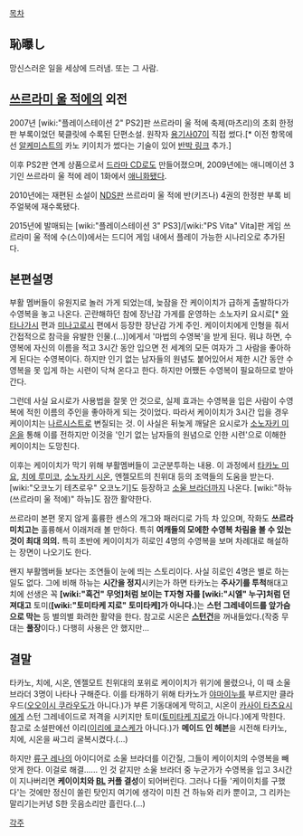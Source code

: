 [[목차]]

== 恥曝し ==
망신스러운 일을 세상에 드러냄. 또는 그 사람.

== [[쓰르라미 울 적에]]의 외전 ==

2007년 [wiki:"플레이스테이션 2" PS2]판 쓰르라미 울 적에 축제(마츠리)의 초회 한정판 부록이었던 북클릿에 수록된 단편소설. 원작자 [[용기사07]]이 직접 썼다.[* 이전 항목에선 [[알케미스트]]의 카노 키이치가 썼다는 기술이 있어 [http://www.oyashirosama.com/web/rei/story/hajisarashi.htm 반박 링크] 추가.]

이후 PS2판 연계 상품으로서 [[드라마 CD]]로도 만들어졌으며, 2009년에는 애니메이션 3기인 쓰르라미 울 적에 레이 1화에서 [[애니화]]됐다.

2010년에는 재편된 소설이 [[NDS]]판 쓰르라미 울 적에 반(키즈나) 4권의 한정판 부록 비주얼북에 재수록됐다.

2015년에 발매되는 [wiki:"플레이스테이션 3" PS3]/[wiki:"PS Vita" Vita]판 게임 쓰르라미 울 적에 수(스이)에서는 드디어 게임 내에서 플레이 가능한 시나리오로 추가된다.
== 본편설명 ==
부활 멤버들이 유원지로 놀러 가게 되었는데, 늦잠을 잔 케이이치가 급하게 출발하다가 수영복을 놓고 나온다. 곤란해하던 참에 장난감 가게를 운영하는 소노자키 요시로[* [[와타나가시]] 편과 [[미나고로시]] 편에서 등장한 장난감 가게 주인. 케이이치에게 인형을 줘서 간접적으로 참극을 유발한 인물.(...)]에게서 '마법의 수영복'을 받게 된다. 뭐냐 하면, 수영복에 자신의 이름을 적고 3시간 동안 입으면 전 세계의 모든 여자가 그 사람을 좋아하게 된다는 수영복이다. 하지만 인기 없는 남자들의 원념도 붙어있어서 제한 시간 동안 수영복을 못 입게 하는 시련이 닥쳐 온다고 한다. 하지만 어쨌든 수영복이 필요하므로 받아간다.

그런데 사실 요시로가 사용법을 잘못 안 것으로, 실제 효과는 수영복을 입은 사람이 수영복에 적힌 이름의 주인을 좋아하게 되는 것이었다. 따라서 케이이치가 3시간 입을 경우 케이이치는 [[나르시스트]]로 변질되는 것. 이 사실은 뒤늦게 깨달은 요시로가 [[소노자키 미온]]을 통해 이를 전하지만 이것을 '인기 없는 남자들의 원념으로 인한 시련'으로 이해한 케이이치는 도망친다.

이후는 케이이치가 막기 위해 부활멤버들이 고군분투하는 내용. 이 과정에서 [[타카노 미요]], [[치에 루미코]], [[소노자키 시온]], 엔젤모트의 친위대 등의 조역들의 도움을 받는다. [wiki:"오코노기 테츠로우" 오코노기]도 등장하고 [[소울 브라더]]까지 나온다. [wiki:"하뉴(쓰르라미 울 적에)" 하뉴]도 잠깐 활약한다.

쓰르라미 본편 못지 않게 훌륭한 센스의 개그와 패러디로 가득 차 있으며, 작화도 '''쓰르라미치고는''' 훌륭해서 이래저래 볼 만하다. 특히 '''여캐들의 모에한 수영복 차림을 볼 수 있는 것이 최대 의의.''' 특히 초반에 케이이치가 히로인 4명의 수영복을 보며 차례대로 해설하는 장면이 나오기도 한다.

왠지 부활멤버들 보다는 조연들이 눈에 띄는 스토리이다. 사실 히로인 4명은 별로 하는 일도 없다. 그에 비해 하뉴는 '''시간을 정지'''시키는가 하면 타카노는 '''주사기를 투척'''해대고 치에 선생은 꼭 '''[wiki:"흑건" 무엇]처럼 보이는 T자형 자를 [wiki:"시엘" 누구]처럼 던져대고''' 토미('''[wiki:"토미타케 지로" 토미타케]가 아니다.''')는 '''스턴 그레네이드를 앞가슴으로 막는''' 등 별의별 화려한 활약을 한다. 참고로 시온은 '''[[스턴건]]'''을 꺼내들었다.(작중 무대는 '''풀장'''이다.) 다행히 사용은 안 했지만...

== 결말 ==
타카노, 치에, 시온, 엔젤모트 친위대의 포위로 케이이치가 위기에 몰렸으나, 이 때 소울 브라더 3명이 나타나 구해준다. 이를 타개하기 위해 타카노가 [[야마이누]]를 부르지만 클라우드([[오오이시 쿠라우도]]가 아니다.)가 부른 기동대에게 막히고, 시온이 [[카사이 타츠요시]]에게 스턴 그레네이드로 저격을 시키지만 토미([[토미타케 지로]]가 아니다.)에게 막힌다. 참고로 소설판에선 이리([[이리에 쿄스케]]가 아니다.)가 '''메이드 인 헤븐'''을 시전해 타카노, 치에, 시온을 싸그리 굴복시켰다.(...)

하지만 [[류구 레나]]의 아이디어로 소울 브라더를 이간질, 그들이 케이이치의 수영복을 빼앗게 한다. 이걸로 해결...... 인 것 같지만 소울 브라더 중 누군가가 수영복을 입고 3시간이 지나버리면 '''케이이치와 [[BL]] 커플 결성'''이 되어버린다. 그러나 다들 '케이이치를 구했다'는 것에만 정신이 쏠린 탓인지 여기에 생각이 미친 건 하뉴와 리카 뿐이고, 그 리카는 말리기는커녕 S한 웃음소리만 흘린다.(...)

[[각주]]
